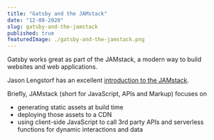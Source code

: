 ---
title: "Gatsby and the JAMstack"
date: "12-08-2020"
slug: gatsby-and-the-jamstack
published: true
featuredImage: ./gatsby-and-the-jamstack.png
---

Gatsby works great as part of the JAMstack, a modern way to build websites and web applications.

Jason Lengstorf has an excellent [introduction to the JAMstack](https://www.learnwithjason.dev/blog/wtf-is-jamstack/).

Briefly, JAMstack (short for JavaScript, APIs and Markup) focuses on

- generating static assets at build time
- deploying those assets to a CDN
- using client-side JavaScript to call 3rd party APIs and serverless functions for dynamic interactions and data
